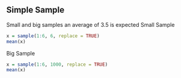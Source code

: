 Simple Sample
---
Small and big samples
an average of 3.5 is expected
Small Sample
```r
x = sample(1:6, 6, replace = TRUE)
mean(x)
```

Big Sample
```r
x = sample(1:6, 1000, replace = TRUE)
mean(x)
```

